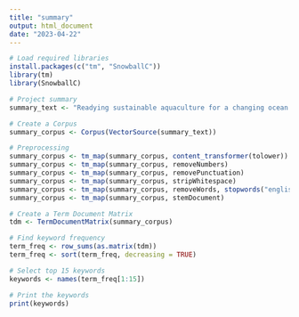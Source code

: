 ```yaml
---
title: "summary"
output: html_document
date: "2023-04-22"
---
```


```r
# Load required libraries
install.packages(c("tm", "SnowballC"))
library(tm)
library(SnowballC)

# Project summary
summary_text <- "Readying sustainable aquaculture for a changing ocean: uncovering the mechanisms associated with intergenerational carryover effects to enhance bivalve resilience to acidification. The proposed effort will identify how parental environmental conditions drive shellfish offspring performance, including describing underlying mechanisms. To do this we will examine intergenerational effects of ocean acidification in the Manila clam, a globally cultured species that will serve as a model for marine bivalves and related taxa. By comprehensively investigating gamete status following parental pCO2 exposures, this project will uncover the non-genetic carriers of information across generations while simultaneously identifying factors that predict high performance of larvae in acidified conditions. By leveraging and working closely on a complementary NOAA supported project, we are able to expand our traditional research objectives with an objective centered around increasing diversity and inclusion in marine sciences. The specific objectives include 1) Characterize carryover performance in clams in response to ocean acidification, 2) Identify maternal macromolecule contribution of intergenerational plasticity and carryover performance, 3) Identify paternal epigenetic signatures associated with intergenerational plasticity and carryover performance, and 4) Develop inclusive educational experiences and products for underserved groups. The proposed work supports Washington Sea Grants commitment to cultivating partnerships and practicing a commitment to diversity, equity and inclusion. The objectives directly align with the critical program areas of Sustainable Fisheries and Aquaculture, Ocean Literacy and Workforce Development, and Healthy Coastal Ecosystems."

# Create a Corpus
summary_corpus <- Corpus(VectorSource(summary_text))

# Preprocessing
summary_corpus <- tm_map(summary_corpus, content_transformer(tolower))
summary_corpus <- tm_map(summary_corpus, removeNumbers)
summary_corpus <- tm_map(summary_corpus, removePunctuation)
summary_corpus <- tm_map(summary_corpus, stripWhitespace)
summary_corpus <- tm_map(summary_corpus, removeWords, stopwords("english"))
summary_corpus <- tm_map(summary_corpus, stemDocument)

# Create a Term Document Matrix
tdm <- TermDocumentMatrix(summary_corpus)

# Find keyword frequency
term_freq <- row_sums(as.matrix(tdm))
term_freq <- sort(term_freq, decreasing = TRUE)

# Select top 15 keywords
keywords <- names(term_freq[1:15])

# Print the keywords
print(keywords)

```

